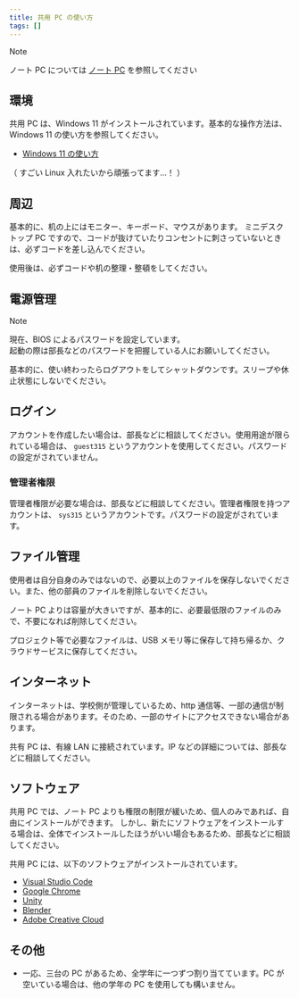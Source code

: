 ```yaml
---
title: 共用 PC の使い方
tags: []
---
```



> [!NOTE]
> ノート PC については [ノート PC](note-pc) を参照してください

## 環境

共用 PC は、Windows 11 がインストールされています。基本的な操作方法は、Windows 11 の使い方を参照してください。

- [Windows 11 の使い方](https://www.microsoft.com/ja-jp/windows/windows-11)

（ すごい Linux 入れたいから頑張ってます…！ ）

## 周辺

基本的に、机の上にはモニター、キーボード、マウスがあります。
ミニデスクトップ PC ですので、コードが抜けていたりコンセントに刺さっていないときは、必ずコードを差し込んでください。

使用後は、必ずコードや机の整理・整頓をしてください。

## 電源管理

> [!NOTE]
> 現在、BIOS によるパスワードを設定しています。\
> 起動の際は部長などのパスワードを把握している人にお願いしてください。

基本的に、使い終わったらログアウトをしてシャットダウンです。スリープや休止状態にしないでください。

## ログイン

アカウントを作成したい場合は、部長などに相談してください。使用用途が限られている場合は、 `guest315` というアカウントを使用してください。パスワードの設定がされていません。

### 管理者権限

管理者権限が必要な場合は、部長などに相談してください。管理者権限を持つアカウントは、 `sys315` というアカウントです。パスワードの設定がされています。

## ファイル管理

使用者は自分自身のみではないので、必要以上のファイルを保存しないでください。また、他の部員のファイルを削除しないでください。

ノート PC よりは容量が大きいですが、基本的に、必要最低限のファイルのみで、不要になれば削除してください。

プロジェクト等で必要なファイルは、USB メモリ等に保存して持ち帰るか、クラウドサービスに保存してください。

## インターネット

インターネットは、学校側が管理しているため、http 通信等、一部の通信が制限される場合があります。そのため、一部のサイトにアクセスできない場合があります。

共有 PC は、有線 LAN に接続されています。IP などの詳細については、部長などに相談してください。

## ソフトウェア

共用 PC では、ノート PC よりも権限の制限が緩いため、個人のみであれば、自由にインストールができます。
しかし、新たにソフトウェアをインストールする場合は、全体でインストールしたほうがいい場合もあるため、部長などに相談してください。

共用 PC には、以下のソフトウェアがインストールされています。

- [Visual Studio Code](https://code.visualstudio.com/)
- [Google Chrome](https://www.google.com/intl/ja_jp/chrome/)
- [Unity](https://unity.com/)
- [Blender](https://www.blender.org/)
- [Adobe Creative Cloud](https://www.adobe.com/jp/creativecloud.html)

## その他

- 一応、三台の PC があるため、全学年に一つずつ割り当てています。PC が空いている場合は、他の学年の PC を使用しても構いません。
